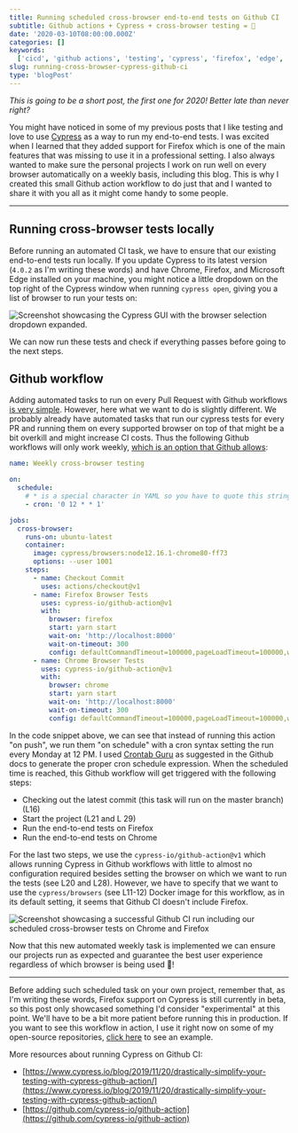 ```yaml
---
title: Running scheduled cross-browser end-to-end tests on Github CI
subtitle: Github actions + Cypress + cross-browser testing = 🚀
date: '2020-03-10T08:00:00.000Z'
categories: []
keywords:
  ['cicd', 'github actions', 'testing', 'cypress', 'firefox', 'edge', 'cross-browser']
slug: running-cross-browser-cypress-github-ci
type: 'blogPost'
---
```


*This is going to be a short post, the first one for 2020! Better late than never right?*

You might have noticed in some of my previous posts that I like testing and love to use [Cypress](https://cypress.io) as a way to run my end-to-end tests. I was excited when I learned that they added support for Firefox which is one of the main features that was missing to use it in a professional setting.
I also always wanted to make sure the personal projects I work on run well on every browser automatically on a weekly basis, including this blog. This is why I created this small Github action workflow to do just that and I wanted to share it with you all as it might come handy to some people.

<hr/>

## Running cross-browser tests locally

Before running an automated CI task, we have to ensure that our existing end-to-end tests run locally. If you update Cypress to its latest version (`4.0.2` as I'm writing these words) and have Chrome, Firefox, and Microsoft Edge installed on your machine, you might notice a little dropdown on the top right of the Cypress window when running `cypress open`, giving you a list of browser to run your tests on:

![Screenshot showcasing the Cypress GUI with the browser selection dropdown expanded.](img/cypress-cross-browser.png)

We can now run these tests and check if everything passes before going to the next steps.

## Github workflow

Adding automated tasks to run on every Pull Request with Github workflows [is very simple](https://help.github.com/en/actions/reference/events-that-trigger-workflows#push-event-push). However, here what we want to do is slightly different. We probably already have automated tasks that run our cypress tests for every PR and running them on every supported  browser on top of that might be a bit overkill and might increase CI costs. Thus the following Github workflows will only work weekly, [which is an option that Github allows](https://help.github.com/en/actions/reference/events-that-trigger-workflows#scheduled-events-schedule):

```yaml {3-6,11-12,20,28}title=Weekly cross-browser testing Github workflow
name: Weekly cross-browser testing

on:
  schedule:
    # * is a special character in YAML so you have to quote this string
    - cron: '0 12 * * 1'

jobs:
  cross-browser:
    runs-on: ubuntu-latest
    container:
      image: cypress/browsers:node12.16.1-chrome80-ff73
      options: --user 1001
    steps:
      - name: Checkout Commit
        uses: actions/checkout@v1
      - name: Firefox Browser Tests
        uses: cypress-io/github-action@v1
        with:
          browser: firefox
          start: yarn start
          wait-on: 'http://localhost:8000'
          wait-on-timeout: 300
          config: defaultCommandTimeout=100000,pageLoadTimeout=100000,watchForFileChanges=false,video=false
      - name: Chrome Browser Tests
        uses: cypress-io/github-action@v1
        with:
          browser: chrome
          start: yarn start
          wait-on: 'http://localhost:8000'
          wait-on-timeout: 300
          config: defaultCommandTimeout=100000,pageLoadTimeout=100000,watchForFileChanges=false,video=false

```

In the code snippet above, we can see that instead of running this action "on push", we run them "on schedule" with a cron syntax setting the run every Monday at 12 PM. I used [Crontab Guru](https://crontab.guru/) as suggested in the Github docs to generate the proper cron schedule expression.
When the scheduled time is reached, this Github workflow will get triggered with the following steps:

- Checking out the latest commit (this task will run on the master branch) (L16)
- Start the project (L21 and L 29)
- Run the end-to-end tests on Firefox 
- Run the end-to-end tests on Chrome

For the last two steps, we use the `cypress-io/github-action@v1` which allows running Cypress in Github workflows with little to almost no configuration required besides setting the browser on which we want to run the tests (see L20 and L28). However, we have to specify that we want to use the `cypress/browsers` (see L11-12) Docker image for this workflow, as in its default setting, it seems that Github CI doesn't include Firefox.

![Screenshot showcasing a successful Github CI run including our scheduled cross-browser tests on Chrome and Firefox](img/cypress-cross-browser-run.png)

Now that this new automated weekly task is implemented we can ensure our projects run as expected and guarantee the best user experience regardless of which browser is being used 🎉!

<hr/>

Before adding such scheduled task on your own project, remember that, as I'm writing these words, Firefox support on Cypress is still currently in beta, so this post only showcased something I'd consider "experimental" at this point. We'll have to be a bit more patient before running this in production. If you want to see this workflow in action, I use it right now on some of my open-source repositories, [click here](https://github.com/MaximeHeckel/blog.maximeheckel.com/pull/21/checks?check_run_id=491807460) to see an example.

More resources about running Cypress on Github CI:

- [https://www.cypress.io/blog/2019/11/20/drastically-simplify-your-testing-with-cypress-github-action/](https://www.cypress.io/blog/2019/11/20/drastically-simplify-your-testing-with-cypress-github-action/)
- [https://github.com/cypress-io/github-action](https://github.com/cypress-io/github-action)
